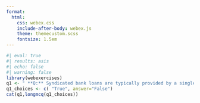 ```yaml
---
format:
  html:
    css: webex.css
    include-after-body: webex.js
    theme: themecustom.scss
    fontsize: 1.5em
---
```

```r
#| eval: true
#| results: asis
#| echo: false
#| warning: false
library(webexercises)
q1 <- " **Q:** Syndicated bank loans are typically provided by a single bank to a borrower.  "
q1_choices <- c( "True", answer="False")
cat(q1,longmcq(q1_choices))
```


